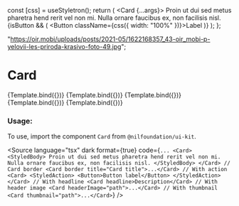 
<Meta title="Data display/Card" component={Card} />

  const [css] = useStyletron();
  return (
    <Card {...args}>
      <StyledBody>
        Proin ut dui sed metus pharetra hend rerit vel non mi. Nulla ornare faucibus ex, non facilisis nisl.
      </StyledBody>
      {isButton && (
        <StyledAction>
          <Button className={css({ width: "100%" })}>Label</Button>
        </StyledAction>
      )}
    </Card>
  );
};

  "https://oir.mobi/uploads/posts/2021-05/1622168357_43-oir_mobi-p-yelovii-les-priroda-krasivo-foto-49.jpg";

# Card

<Canvas isColumn>
  <Story name="Basic usage" args={{}}>
    {Template.bind({})}
  </Story>
  <Story name="Heading and button" args={{ title: "Example card", headline: true }}>
    {Template.bind({})}
  </Story>
  <Story name="Photo" args={{ headerImage: imageUrl, isButton: true, headline: true, title: "Example card" }}>
    {Template.bind({})}
  </Story>
  <Story name="Thumbnail" args={{ title: "Card title", thumbnail: imageUrl, headline: true }}>
    {Template.bind({})}
  </Story>
  <Story name="Basic with border and without headline" args={{ border: true }}>
    {Template.bind({})}
  </Story>
</Canvas>

<ArgsTable of={Card} />

### Usage:

To use, import the component `Card` from `@nilfoundation/ui-kit`.

<Source
  language="tsx"
  dark
  format={true}
  code={`
        ...
        <Card>
          <StyledBody>
            Proin ut dui sed metus pharetra hend rerit vel non mi. Nulla ornare faucibus ex, non facilisis nisl.
          </StyledBody>
        </Card>
        // Card border
        <Card border title="Card title">...</Card>
        // With action
        <Card>
          <StyledAction>
            <Button>Button label</Button>
          </StyledAction>
        </Card>
        // With headline
        <Card headline>Description</Card>
        // With header image
        <Card headerImage="path">...</Card>
        // With thumbnail
        <Card thumbnail="path">...</Card>
  `}
/>
